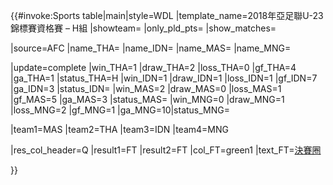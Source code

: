 {{#invoke:Sports table|main|style=WDL
|template_name=2018年亞足聯U-23錦標賽資格賽 – H組
|showteam={{{showteam}}} |only_pld_pts={{{only_pld_pts}}} |show_matches={{{show_matches}}}

|source=AFC
|name_THA={{fbu|23|THA}}
|name_IDN={{fbu|23|IDN}}
|name_MAS={{fbu|23|MAS}}
|name_MNG={{fbu|23|MNG}}

<!--UPDATE standings below (including date)-->
|update=complete
|win_THA=1 |draw_THA=2 |loss_THA=0 |gf_THA=4 |ga_THA=1 |status_THA=H
|win_IDN=1 |draw_IDN=1 |loss_IDN=1 |gf_IDN=7 |ga_IDN=3 |status_IDN=
|win_MAS=2 |draw_MAS=0 |loss_MAS=1 |gf_MAS=5 |ga_MAS=3 |status_MAS=
|win_MNG=0 |draw_MNG=1 |loss_MNG=2 |gf_MNG=1 |ga_MNG=10|status_MNG=

<!--UPDATE positions below (check tiebreakers)-->
|team1=MAS |team2=THA |team3=IDN |team4=MNG

<!--UPDATE qualifications below (after 2nd place qualify or cannot qualify to final tournament)-->
|res_col_header=Q
|result1=FT |result2=FT
|col_FT=green1 |text_FT=[[2018年亞足聯U-23錦標賽|決賽圈]]

}}